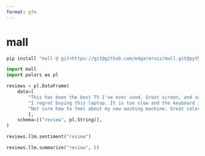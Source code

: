 ```yaml
---
format: gfm
---
```


# mall



```python
pip install "mall @ git+https://git@github.com/edgararuiz/mall.git@python#subdirectory=python"
```

```python
import mall 
import polars as pl

reviews = pl.DataFrame(
    data=[
        "This has been the best TV I've ever used. Great screen, and sound.", 
        "I regret buying this laptop. It is too slow and the keyboard is too noisy",
        "Not sure how to feel about my new washing machine. Great color, but hard to figure"
        ],
    schema=[("review", pl.String)],
)
```

```python
reviews.llm.sentiment("review")
```

```python
reviews.llm.summarize("review", 5)
```